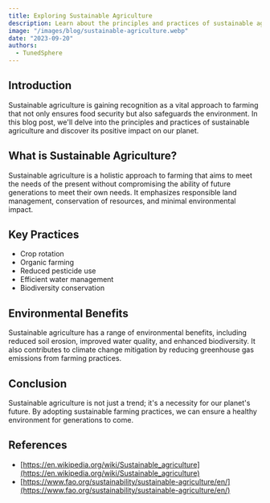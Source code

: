 ```yaml
---
title: Exploring Sustainable Agriculture
description: Learn about the principles and practices of sustainable agriculture and its impact on the environment.
image: "/images/blog/sustainable-agriculture.webp"
date: "2023-09-20"
authors:
  - TunedSphere
---
```


## Introduction

Sustainable agriculture is gaining recognition as a vital approach to farming that not only ensures food security but also safeguards the environment. In this blog post, we'll delve into the principles and practices of sustainable agriculture and discover its positive impact on our planet.

## What is Sustainable Agriculture?

Sustainable agriculture is a holistic approach to farming that aims to meet the needs of the present without compromising the ability of future generations to meet their own needs. It emphasizes responsible land management, conservation of resources, and minimal environmental impact.

## Key Practices

- Crop rotation
- Organic farming
- Reduced pesticide use
- Efficient water management
- Biodiversity conservation

## Environmental Benefits

Sustainable agriculture has a range of environmental benefits, including reduced soil erosion, improved water quality, and enhanced biodiversity. It also contributes to climate change mitigation by reducing greenhouse gas emissions from farming practices.

## Conclusion

Sustainable agriculture is not just a trend; it's a necessity for our planet's future. By adopting sustainable farming practices, we can ensure a healthy environment for generations to come.

## References

- [https://en.wikipedia.org/wiki/Sustainable_agriculture](https://en.wikipedia.org/wiki/Sustainable_agriculture)
- [https://www.fao.org/sustainability/sustainable-agriculture/en/](https://www.fao.org/sustainability/sustainable-agriculture/en/)
